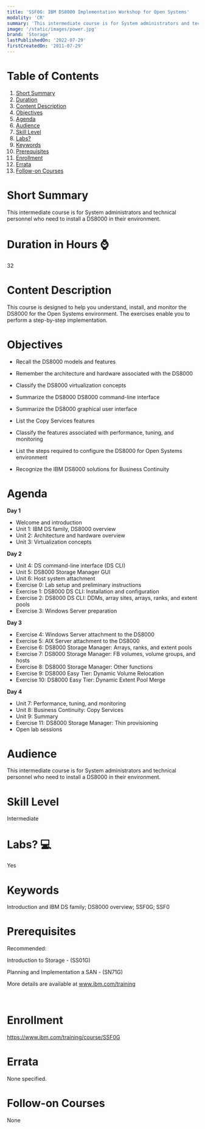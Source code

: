 ```yaml
---
title: 'SSF0G: IBM DS8000 Implementation Workshop for Open Systems'
modality: 'CR'
summary: 'This intermediate course is for System administrators and technical personnel who need to install a DS8000 in their environment.                                                                        '
image: '/static/images/power.jpg'
brand: 'Storage'
lastPublishedOn: '2022-07-29'
firstCreatedOn: '2011-07-29'
---
```

# Table of Contents
1.  [Short Summary](#short-summary)
2.  [Duration](#duration-in-hours-)
3.  [Content Description](#content-description)
4.  [Objectives](#objectives)
5.  [Agenda](#agenda)
6.  [Audience](#audience)
7.  [Skill Level](#skill-level)
8.  [Labs?](#labs-)
9.  [Keywords](#keywords)
10. [Prerequisites](#prerequisites)
11. [Enrollment](#enrollment)
12. [Errata](#errata)
13. [Follow-on Courses](#follow-on-courses)

# Short Summary
This intermediate course is for System administrators and technical personnel who need to install a DS8000 in their environment.                                                                        

# Duration in Hours ⌚
32

# Content Description
This course is designed to help you understand, install, and monitor the DS8000 for the Open Systems environment. The exercises enable you to perform a step-by-step implementation.



# Objectives
*  Recall the DS8000 models and features  

*  Remember the architecture and hardware associated with the DS8000  

*  Classify the DS8000 virtualization concepts  

*  Summarize the DS8000 DS8000 command-line interface  

*  Summarize the DS8000 graphical user interface  

*  List the Copy Services features  

*  Classify the features associated with performance, tuning, and monitoring  

*  List the steps required to configure the DS8000 for Open Systems environment  

*  Recognize the IBM DS8000 solutions for Business Continuity



# Agenda
**Day 1**

* Welcome and introduction
* Unit 1: IBM DS family, DS8000 overview
* Unit 2: Architecture and hardware overview
* Unit 3: Virtualization concepts

**Day 2**

* Unit 4: DS command-line interface (DS CLI)
* Unit 5: DS8000 Storage Manager GUI
* Unit 6: Host system attachment
* Exercise 0: Lab setup and preliminary instructions
* Exercise 1: DS8000 DS CLI: Installation and configuration
* Exercise 2: DS8000 DS CLI: DDMs, array sites, arrays, ranks, and extent pools
* Exercise 3: Windows Server preparation

**Day 3**

* Exercise 4: Windows Server attachment to the DS8000
* Exercise 5: AIX Server attachment to the DS8000
* Exercise 6: DS8000 Storage Manager: Arrays, ranks, and extent pools
* Exercise 7: DS8000 Storage Manager: FB volumes, volume groups, and hosts
* Exercise 8: DS8000 Storage Manager: Other functions
* Exercise 9: DS8000 Easy Tier: Dynamic Volume Relocation
* Exercise 10: DS8000 Easy Tier: Dynamic Extent Pool Merge

**Day 4**

* Unit 7: Performance, tuning, and monitoring
* Unit 8: Business Continuity: Copy Services
* Unit 9: Summary
* Exercise 11: DS8000 Storage Manager: Thin provisioning
* Open lab sessions


# Audience
This intermediate course is for System administrators and technical personnel who need to install a DS8000 in their environment.



# Skill Level
Intermediate        

# Labs? 💻
Yes

# Keywords
Introduction and IBM DS family; DS8000 overview; SSF0G; SSF0

# Prerequisites
Recommended:


Introduction to Storage - (SS01G)


Planning and Implementation a SAN - (SN71G)


More details are available at www.ibm.com/training


 



# Enrollment
https://www.ibm.com/training/course/SSF0G

# Errata
None specified.

# Follow-on Courses
None

